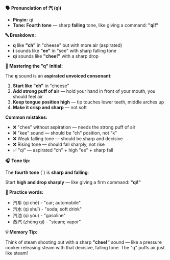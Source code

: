 **🗣️ Pronunciation of 汽 (qì)**

- **Pinyin:** qì
- **Tone: Fourth tone** — sharp **falling** tone, like giving a command: **"qì!"**

**🔤 Breakdown:**

- **q** like **"ch"** in "cheese" but with more air (aspirated)
- **ì** sounds like **"ee"** in "see" with sharp falling tone
- **qì** sounds like **"chee!"** with a sharp drop

**🎯 Mastering the "q" initial:**

The **q** sound is an **aspirated unvoiced consonant**:

1. **Start like "ch"** in "cheese"
2. **Add strong puff of air** — hold your hand in front of your mouth, you should feel air
3. **Keep tongue position high** — tip touches lower teeth, middle arches up
4. **Make it crisp and sharp** — not soft

**Common mistakes:**

- ❌ "chee" without aspiration — needs the strong puff of air
- ❌ "kee" sound — should be "ch" position, not "k"
- ❌ Weak falling tone — should be sharp and decisive
- ❌ Rising tone — should fall sharply, not rise
- ✅ "qì" — aspirated "ch" + high "ee" + sharp fall

**🎧 Tone tip:**

The **fourth tone** (ˋ) is **sharp and falling**:

Start **high and drop sharply** — like giving a firm command: **"qì!"**

**📝 Practice words:**

- 汽车 (qì chē) - "car; automobile"
- 汽水 (qì shuǐ) - "soda; soft drink"
- 汽油 (qì yóu) - "gasoline"
- 蒸汽 (zhēng qì) - "steam; vapor"

**💡 Memory Tip:**

Think of steam shooting out with a sharp **"chee!"** sound — like a pressure cooker releasing steam
with that decisive, falling tone. The "q" puffs air just like steam!
